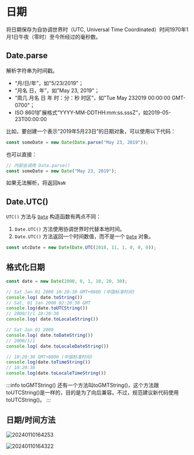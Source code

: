 # 日期

将日期保存为自协调世界时（UTC, Universal Time Coordinated）时间1970年1月1日午夜（零时）至今所经过的毫秒数。

## Date.parse

解析字符串为时间戳。

- “月/日/年”，如"5/23/2019"；
- “月名 日，年”，如"May 23, 2019"；
- “周几 月名 日 年 时：分：秒 时区”，如"Tue May 232019 00:00:00 GMT-0700"；
- ISO 8601扩展格式“YYYY-MM-DDTHH:mm:ss.sssZ”，如2019-05-23T00:00:00

比如，要创建一个表示“2019年5月23日”的日期对象，可以使用以下代码：

```js title=
const someDate = new Date(Date.parse("May 23, 2019"));
```

也可以直接：

```js title=
// 内部会调用 Date.parse()
const someDate = new Date("May 23, 2019");
```

如果无法解析，将返回`NaN`

## Date.UTC()

`UTC()` 方法与 [`Date`](https://developer.mozilla.org/zh-CN/docs/Web/JavaScript/Reference/Global_Objects/Date) 构造函数有两点不同：

1. `Date.UTC()` 方法使用协调世界时代替本地时间。
2. `Date.UTC()` 方法返回一个时间数值，而不是一个 [`Date`](https://developer.mozilla.org/zh-CN/docs/Web/JavaScript/Reference/Global_Objects/Date) 对象。

```js title=使用 UTC 时间代替本地时间创建了一个 Date 对象
const utcDate = new Date(Date.UTC(2018, 11, 1, 0, 0, 0));
```

## 格式化日期

```js title=
const date = new Date(2000, 0, 1, 10, 20, 30);

// Sat Jan 01 2000 10:20:30 GMT+0800 (中国标准时间)
console.log( date.toString())
// Sat, 01 Jan 2000 02:20:30 GMT
console.log(date.toUTCString())
// 2000/1/1 10:20:30
console.log( date.toLocaleString())

// Sat Jan 01 2000
console.log( date.toDateString())
// 2000/1/1
console.log( date.toLocaleDateString())

// 10:20:30 GMT+0800 (中国标准时间)
console.log(date.toTimeString())
// 10:20:30
console.log(date.toLocaleTimeString())
```

:::info toGMTString()
还有一个方法叫toGMTString()，这个方法跟toUTCString()是一样的，目的是为了向后兼容。不过，规范建议新代码使用toUTCString()。
:::

## 日期/时间方法

![20240110164253](https://blog-1318409910.cos.ap-beijing.myqcloud.com/blog/20240110164253.png)

![20240110164322](https://blog-1318409910.cos.ap-beijing.myqcloud.com/blog/20240110164322.png)